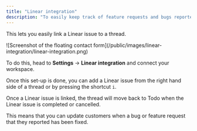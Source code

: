 ```yaml
---
title: "Linear integration"
description: "To easily keep track of feature requests and bugs reported in Plain, you can connect your Linear workspace with Plain."
---
```


This lets you easily link a Linear issue to a thread.

<Frame>![Screenshot of the floating contact form](/public/images/linear-integration/linear-integration.png)</Frame>

To do this, head to **Settings** → **Linear integration** and connect your workspace.

Once this set-up is done, you can add a Linear issue from the right hand side of a thread or by pressing the shortcut `i`.

Once a Linear issue is linked, the thread will move back to Todo when the Linear issue is completed or cancelled.

This means that you can update customers when a bug or feature request that they reported has been fixed.
